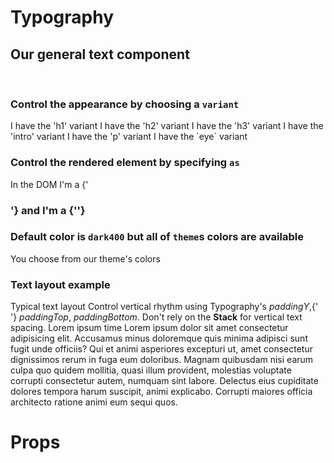 
<Meta title="Core/Typography" component={Typography} />

# Typography
## Our general text component
<br />

### Control the appearance by choosing a `variant`

<Canvas>
  <Story name="Variants">
    <Typography variant="h1">I have the 'h1' variant</Typography>
    <Typography variant="h2">I have the 'h2' variant</Typography>
    <Typography variant="h3">I have the 'h3' variant</Typography>
    <Typography variant="intro">I have the 'intro' variant</Typography>
    <Typography variant="p">I have the 'p' variant</Typography>
    <Typography variant="eyebrow">I have the `eye` variant</Typography>
  </Story>
</Canvas>

### Control the rendered element by specifying `as`

<Canvas>
  <Story name="Elements">
    <Typography as="h3">In the DOM I'm a {'<h3 />'}</Typography>
    <Typography as="label">and I'm a {'<label />'}</Typography>
  </Story>
</Canvas>

### Default color is `dark400` but all of `theme`s colors are available

<Canvas>
  <Story name="Colors">
    <Typography as="p" color="red400">
      You choose from our theme's colors
    </Typography>
  </Story>
</Canvas>

### Text layout example

<Canvas>
  <Story name="Text layout">
    <GridContainer>
      <GridRow>
        <GridColumn span="10/12">
          <Typography as="h1" variant="h1" paddingBottom={2}>
            Typical text layout
          </Typography>
          <Typography as="p" variant="intro">
            Control vertical rhythm using Typography's <em>paddingY</em>,{' '}
            <em>paddingTop</em>, <em>paddingBottom</em>.
          </Typography>
          <Typography as="p" variant="intro" paddingBottom={6}>
            Don't rely on the <strong>Stack</strong> for vertical text spacing.
          </Typography>
          <Typography as="h2" variant="h2" paddingBottom={2}>
            Lorem ipsum time
          </Typography>
          <Typography as="p" variant="p" paddingBottom={2}>
            Lorem ipsum dolor sit amet consectetur adipisicing elit. Accusamus
            minus doloremque quis minima adipisci sunt fugit unde officiis? Qui
            et animi asperiores excepturi ut, amet consectetur dignissimos rerum
            in fuga eum doloribus. Magnam quibusdam nisi earum culpa quo quidem
            mollitia, quasi illum provident, molestias voluptate corrupti
            consectetur autem, numquam sint labore. Delectus eius cupiditate
            dolores tempora harum suscipit, animi explicabo. Corrupti maiores
            officia architecto ratione animi eum sequi quos.
          </Typography>
        </GridColumn>
      </GridRow>
    </GridContainer>
  </Story>
</Canvas>

# Props

<Props of={Typography} />
